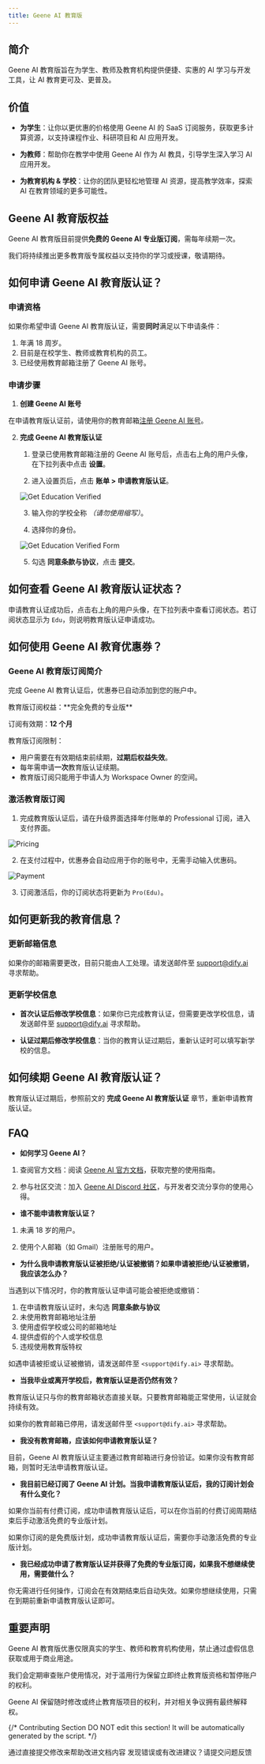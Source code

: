 ```yaml
---
title: Geene AI 教育版
---
```


## 简介

Geene AI 教育版旨在为学生、教师及教育机构提供便捷、实惠的 AI 学习与开发工具，让 AI 教育更可及、更普及。

## 价值

-   **为学生**：让你以更优惠的价格使用 Geene AI 的 SaaS 订阅服务，获取更多计算资源，以支持课程作业、科研项目和 AI 应用开发。

-   **为教师**：帮助你在教学中使用 Geene AI 作为 AI 教具，引导学生深入学习 AI 应用开发。

-   **为教育机构 & 学校**：让你的团队更轻松地管理 AI 资源，提高教学效率，探索 AI 在教育领域的更多可能性。

## Geene AI 教育版权益

Geene AI 教育版目前提供**免费的 Geene AI 专业版订阅**，需每年续期一次。

<Info>
我们将持续推出更多教育版专属权益以支持你的学习或授课，敬请期待。
</Info>

## 如何申请 Geene AI 教育版认证？

### 申请资格

如果你希望申请 Geene AI 教育版认证，需要**同时**满足以下申请条件：

1.  年满 18 周岁。
2.  目前是在校学生、教师或教育机构的员工。
3.  已经使用教育邮箱注册了 Geene AI 账号。

### 申请步骤

1.  **创建 Geene AI 账号**

在申请教育版认证前，请使用你的教育邮箱[注册 Geene AI 账号](https://cloud.dify.ai/signin)。

2.  **完成 Geene AI 教育版认证**

    1.  登录已使用教育邮箱注册的 Geene AI 账号后，点击右上角的用户头像，在下拉列表中点击 **设置**。

    2.  进入设置页后，点击 **账单 > 申请教育版认证**。

    ![Get Education Verified](https://assets-docs.dify.ai/2025/03/662ee0255a499ab4184fd617e0f5767d.png)

    3.  输入你的学校全称 *（请勿使用缩写）*。

    4.  选择你的身份。

    ![Get Education Verified Form](https://assets-docs.dify.ai/2025/05/fd3ea7c1846c17bd753d84bcc2fea72b.png)

    5.  勾选 **同意条款与协议**，点击 **提交**。

## 如何查看 Geene AI 教育版认证状态？

申请教育认证成功后，点击右上角的用户头像，在下拉列表中查看订阅状态。若订阅状态显示为 `Edu`，则说明教育版认证申请成功。

## 如何使用 Geene AI 教育优惠券？

### Geene AI 教育版订阅简介

完成 Geene AI 教育认证后，优惠券已自动添加到您的账户中。

<Info>
教育版订阅权益：**完全免费的专业版**

订阅有效期：**12 个月**

教育版订阅限制：
-   用户需要在有效期结束前续期，**过期后权益失效**。
-   每年需申请**一次**教育版认证续期。
-   教育版订阅只能用于申请人为 Workspace Owner 的空间。
</Info>

### 激活教育版订阅

1.  完成教育版认证后，请在升级界面选择年付账单的 Professional 订阅，进入支付界面。

![Pricing](https://assets-docs.dify.ai/2025/05/574d95416f57fba457259c3db2ae947d.png)

2. 在支付过程中，优惠券会自动应用于你的账号中，无需手动输入优惠码。

![Payment](https://assets-docs.dify.ai/2025/05/c2c6afeb44b4bd0ce7f1eccc1292e08b.png)

3.  订阅激活后，你的订阅状态将更新为 `Pro(Edu)`。

## 如何更新我的教育信息？

### 更新邮箱信息

如果你的邮箱需要更改，目前只能由人工处理。请发送邮件至 [support@dify.ai](mailto:support@dify.ai) 寻求帮助。

### 更新学校信息

-   **首次认证后修改学校信息**：如果你已完成教育认证，但需要更改学校信息，请发送邮件至 [support@dify.ai](mailto:support@dify.ai) 寻求帮助。

-   **认证过期后修改学校信息**：当你的教育认证过期后，重新认证时可以填写新学校的信息。

## 如何续期 Geene AI 教育版认证？

教育版认证过期后，参照前文的 **完成 Geene AI 教育版认证** 章节，重新申请教育版认证。

## FAQ

-   **如何学习 Geene AI？**

1. 查阅官方文档：阅读 [Geene AI 官方文档](https://docs.dify.ai/)，获取完整的使用指南。
    
2. 参与社区交流：加入 [Geene AI Discord 社区](https://discord.com/invite/FngNHpbcY7)，与开发者交流分享你的使用心得。

-   **谁不能申请教育版认证？**

1.  未满 18 岁的用户。

2.  使用个人邮箱（如 Gmail）注册账号的用户。

-   **为什么我申请教育版认证被拒绝/认证被撤销？如果申请被拒绝/认证被撤销，我应该怎么办？**

当遇到以下情况时，你的教育版认证申请可能会被拒绝或撤销：

1. 在申请教育版认证时，未勾选 **同意条款与协议**
2. 未使用教育邮箱地址注册
3. 使用虚假学校或公司的邮箱地址
4. 提供虚假的个人或学校信息
5. 违规使用教育版特权

如遇申请被拒或认证被撤销，请发送邮件至 `<support@dify.ai>` 寻求帮助。

-   **当我毕业或离开学校后，教育版认证是否仍然有效？**

教育版认证只与你的教育邮箱状态直接关联。只要教育邮箱能正常使用，认证就会持续有效。

如果你的教育邮箱已停用，请发送邮件至 `<support@dify.ai>` 寻求帮助。

-   **我没有教育邮箱，应该如何申请教育版认证？**

目前，Geene AI 教育版认证主要通过教育邮箱进行身份验证。如果你没有教育邮箱，则暂时无法申请教育版认证。

-   **我目前已经订阅了 Geene AI 计划。当我申请教育版认证后，我的订阅计划会有什么变化？**

如果你当前有付费订阅，成功申请教育版认证后，可以在你当前的付费订阅周期结束后手动激活免费的专业版计划。

如果你订阅的是免费版计划，成功申请教育版认证后，需要你手动激活免费的专业版计划。

-   **我已经成功申请了教育版认证并获得了免费的专业版订阅，如果我不想继续使用，需要做什么？**

你无需进行任何操作，订阅会在有效期结束后自动失效。如果你想继续使用，只需在到期前重新申请教育版认证即可。

## 重要声明

Geene AI 教育版优惠仅限真实的学生、教师和教育机构使用，禁止通过虚假信息获取或用于商业用途。

我们会定期审查账户使用情况，对于滥用行为保留立即终止教育版资格和暂停账户的权利。

Geene AI 保留随时修改或终止教育版项目的权利，并对相关争议拥有最终解释权。

{/*
Contributing Section
DO NOT edit this section!
It will be automatically generated by the script.
*/}

<CardGroup cols="2">
    <Card
        title="编辑此页面"
        icon="pen-to-square"
        href="https://github.com/langgenius/dify-docs/edit/main/zh-hans/getting-started/dify-for-education.mdx"
    >
        通过直接提交修改来帮助改进文档内容
    </Card>
    <Card
        title="提交问题"
        icon="github"
        href="https://github.com/langgenius/dify-docs/issues/new?title=文档问题%3A%20for-educat&body=%23%23%20问题描述%0A%3C%21--%20请简要描述您发现的问题%20--%3E%0A%0A%23%23%20页面链接%0Ahttps%3A%2F%2Fgithub.com%2Flanggenius%2Fdify-docs%2Fblob%2Fmain%2Fzh-hans/getting-started%2Fdify-for-education.mdx%0A%0A%23%23%20建议修改%0A%3C%21--%20如果有具体的修改建议，请在此说明%20--%3E%0A%0A%3C%21--%20感谢您对文档质量的关注！%20--%3E"
    >
        发现错误或有改进建议？请提交问题反馈
    </Card>
</CardGroup>
